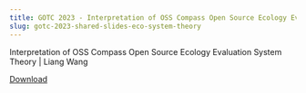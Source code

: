 ```yaml
---
title: GOTC 2023 - Interpretation of OSS Compass Open Source Ecology Evaluation System Theory | Liang Wang
slug: gotc-2023-shared-slides-eco-system-theory
---
```




Interpretation of OSS Compass Open Source Ecology Evaluation System Theory | Liang Wang

<!--truncate-->

<a target="\_blank" href={GOTC1} download="GOTC2023-Interpretation of OSS Compass Open Source Ecology Evaluation System Theory.pdf">Download</a>

<PdfViewer pdfUrl={GOTC1} />